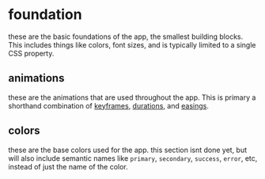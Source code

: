 

<Meta title='foundation' />

# foundation

these are the basic foundations of the app, the smallest building blocks. This includes things like colors, font sizes, and is typically limited to a single CSS property.

## animations

these are the animations that are used throughout the app. This is primary a shorthand combination of [keyframes](#keyframes), [durations](#durations), and [easings](#easings).

## colors

these are the base colors used for the app. this section isnt done yet, but will also include semantic names like `primary`, `secondary`, `success`, `error`, etc, instead of just the name of the color.

<Story of={Colors} meta={ColorsMeta} />
